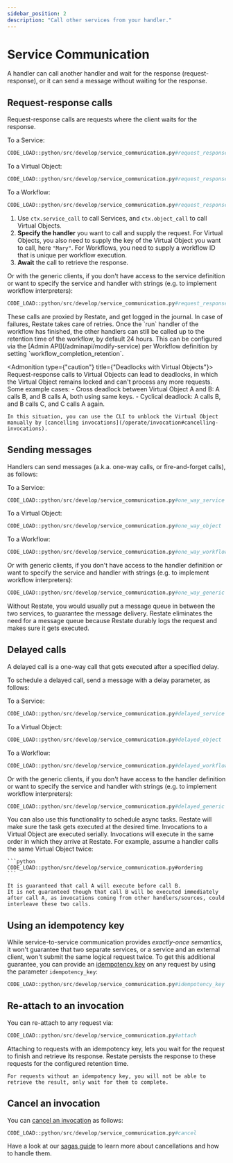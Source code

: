 ```yaml
---
sidebar_position: 2
description: "Call other services from your handler."
---
```



# Service Communication

A handler can call another handler and wait for the response (request-response), or it can send a message without waiting for the response.

## Request-response calls

Request-response calls are requests where the client waits for the response.

To a Service:

```python
CODE_LOAD::python/src/develop/service_communication.py#request_response_service
```


To a Virtual Object:

```python
CODE_LOAD::python/src/develop/service_communication.py#request_response_object
```


To a Workflow:

```python
CODE_LOAD::python/src/develop/service_communication.py#request_response_workflow
```

1. Use `ctx.service_call` to call Services, and `ctx.object_call` to call Virtual Objects.
2. **Specify the handler** you want to call and supply the request.
    For Virtual Objects, you also need to supply the key of the Virtual Object you want to call, here `"Mary"`.
    For Workflows, you need to supply a workflow ID that is unique per workflow execution.
3. **Await** the call to retrieve the response.

Or with the generic clients, if you don't have access to the service definition or want to specify the service and handler with strings (e.g. to implement workflow interpreters):
```python
CODE_LOAD::python/src/develop/service_communication.py#request_response_generic
```

<Admonition type="tip" title="No need for manual retry logic">
    These calls are proxied by Restate, and get logged in the journal.
    In case of failures, Restate takes care of retries.
</Admonition>

<Admonition type="note" title="Workflow retention time">
    Once the `run` handler of the workflow has finished, the other handlers can still be called up to the retention time of the workflow, by default 24 hours.
    This can be configured via the [Admin API](/adminapi/modify-service) per Workflow definition by setting `workflow_completion_retention`.
</Admonition>

<Admonition type={"caution"} title={"Deadlocks with Virtual Objects"}>
    Request-response calls to Virtual Objects can lead to deadlocks, in which the Virtual Object remains locked and can't process any more requests.
    Some example cases:
    - Cross deadlock between Virtual Object A and B: A calls B, and B calls A, both using same keys.
    - Cyclical deadlock: A calls B, and B calls C, and C calls A again.

    In this situation, you can use the CLI to unblock the Virtual Object manually by [cancelling invocations](/operate/invocation#cancelling-invocations).
</Admonition>

## Sending messages

Handlers can send messages (a.k.a. one-way calls, or fire-and-forget calls), as follows:

To a Service:

```python
CODE_LOAD::python/src/develop/service_communication.py#one_way_service
```

To a Virtual Object:

```python
CODE_LOAD::python/src/develop/service_communication.py#one_way_object
```

To a Workflow:

```python
CODE_LOAD::python/src/develop/service_communication.py#one_way_workflow
```

Or with generic clients, if you don't have access to the handler definition or want to specify the service and handler with strings (e.g. to implement workflow interpreters):

```python
CODE_LOAD::python/src/develop/service_communication.py#one_way_generic
```

<Admonition type="tip" title="No need for message queues">
    Without Restate, you would usually put a message queue in between the two services, to guarantee the message delivery.
    Restate eliminates the need for a message queue because Restate durably logs the request and makes sure it gets executed.
</Admonition>

## Delayed calls

A delayed call is a one-way call that gets executed after a specified delay.

To schedule a delayed call, send a message with a delay parameter, as follows:

To a Service:

```python
CODE_LOAD::python/src/develop/service_communication.py#delayed_service
```

To a Virtual Object:

```python
CODE_LOAD::python/src/develop/service_communication.py#delayed_object
```

To a Workflow:

```python
CODE_LOAD::python/src/develop/service_communication.py#delayed_workflow
```

Or with the generic clients, if you don't have access to the handler definition or want to specify the service and handler with strings (e.g. to implement workflow interpreters):

```python
CODE_LOAD::python/src/develop/service_communication.py#delayed_generic
```

<Admonition type="tip" title="Scheduling async tasks">
    You can also use this functionality to schedule async tasks.
    Restate will make sure the task gets executed at the desired time.
</Admonition>

<Admonition type="note" title="Ordering guarantees in Virtual Objects">
    Invocations to a Virtual Object are executed serially.
    Invocations will execute in the same order in which they arrive at Restate.
    For example, assume a handler calls the same Virtual Object twice:

    ```python
    CODE_LOAD::python/src/develop/service_communication.py#ordering
    ```

    It is guaranteed that call A will execute before call B.
    It is not guaranteed though that call B will be executed immediately after call A, as invocations coming from other handlers/sources, could interleave these two calls.
</Admonition>

## Using an idempotency key

While service-to-service communication provides *exactly-once semantics*, it won't guarantee that two separate services, or a service and an external client, won't submit the same logical request twice.
To get this additional guarantee, you can provide an [idempotency key](https://docs.restate.dev/develop/java/clients/#invoke-a-handler-idempotently) on any request by using the parameter `idempotency_key`:

```python
CODE_LOAD::python/src/develop/service_communication.py#idempotency_key
```

## Re-attach to an invocation

You can re-attach to any request via:

```python
CODE_LOAD::python/src/develop/service_communication.py#attach
```

<Admonition type="tip" title="Best used with idempotency key">
    Attaching to requests with an idempotency key, lets you wait for the request to finish and retrieve its response. Restate persists the response to these requests for the configured retention time.

    For requests without an idempotency key, you will not be able to retrieve the result, only wait for them to complete.
</Admonition>

## Cancel an invocation

You can [cancel an invocation](https://docs.restate.dev/operate/invocation/#cancelling-invocations) as follows:

```python
CODE_LOAD::python/src/develop/service_communication.py#cancel
```

Have a look at our [sagas guide](/guides/sagas) to learn more about cancellations and how to handle them.
